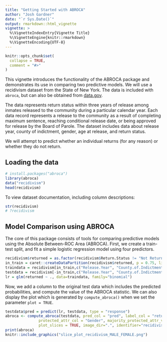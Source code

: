 ```yaml
---
title: "Getting Started with ABROCA"
author: "Josh Gardner"
date: "`r Sys.Date()`"
output: rmarkdown::html_vignette
vignette: >
  %\VignetteIndexEntry{Vignette Title}
  %\VignetteEngine{knitr::rmarkdown}
  %\VignetteEncoding{UTF-8}
---
```


```r
knitr::opts_chunk$set(
  collapse = TRUE,
  comment = "#>"
)
```

This vignette introduces the functionality of the ABROCA package and demonstrates its use in comparing two predictive models. We will use a recidivism dataset from the State of New York. The data is included with `abroca`, but can also be obtained from [data.gov](https://catalog.data.gov/dataset/recidivism-beginning-2008).

The data represents return status within three years of release among inmates released to the community during a particular calendar year. Each data record represents a release to the community as a result of completing maximum sentence, reaching conditional release date, or being approved for release by the Board of Parole. The dataset includes data about release year, county of indictment, gender, age at release, and return status.

We will attempt to predict whether an individual returns (for any reason) or whether they do not return.

## Loading the data

```r
# install.packages("abroca")
library(abroca)
data("recidivism")
head(recidivism)
```

To view dataset documentation, including column descriptions:
```r
str(recidivism)
# ?recidivism
```

## Model Comparison using ABROCA

The core of this package consists of tools for comparing predictive models using the Absolute Between-ROC Area (ABROCA). First, we create a train-test split, and fit a simple logistic regression model using four predictors.


```r
recidivism$returned = as.factor(recidivism$Return.Status != "Not Returned")
in_train = caret::createDataPartition(recidivism$returned, p = 0.75, list = FALSE)
traindata = recidivism[in_train,c("Release.Year", "County.of.Indictment", "Gender", "Age.at.Release", "returned")]
testdata = recidivism[-in_train,c("Release.Year", "County.of.Indictment", "Gender", "Age.at.Release", "returned")]
lr = glm(returned ~ ., data=traindata, family="binomial")
```

Now, we add a column to the original test data which includes the predicted probabilities, and compute the value of the ABROCA statistic. We can also display the plot which is generated by `compute_abroca()` when we set the parameter `plot = TRUE`.

```r
testdata$pred = predict(lr, testdata, type = "response")
abroca <- compute_abroca(testdata, pred_col = "pred", label_col = "returned", 
               protected_attr_col = "Gender", majority_protected_attr_val = "MALE", 
               plot_slices = TRUE, image_dir=".", identifier="recidivism")
print(abroca)
knitr::include_graphics("slice_plot_recidivism_MALE_FEMALE.png")
```

